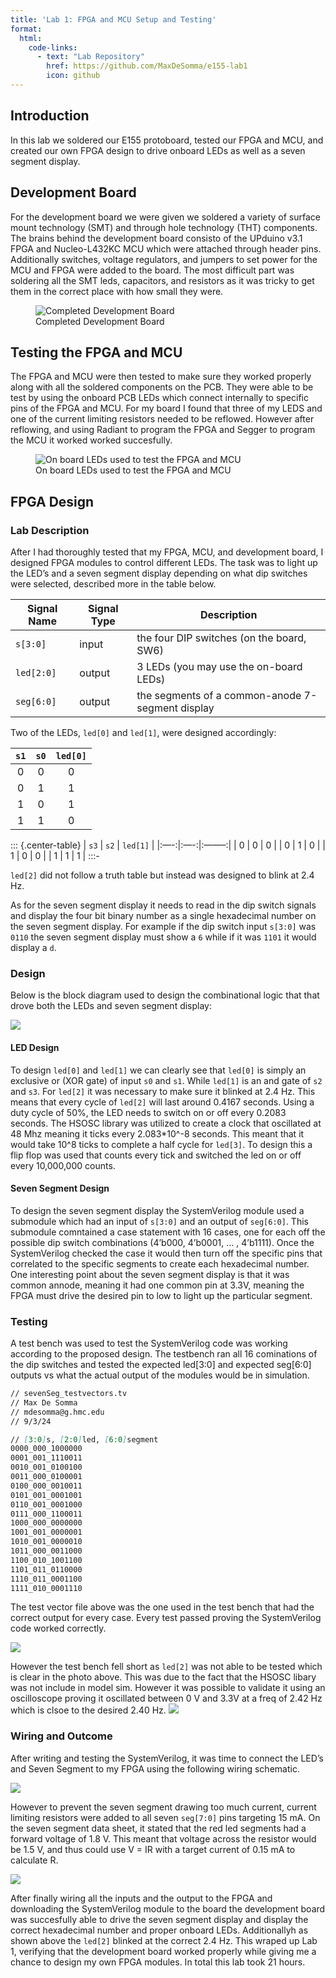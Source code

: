 ```yaml
---
title: 'Lab 1: FPGA and MCU Setup and Testing'
format:
  html:
    code-links:
      - text: "Lab Repository"
        href: https://github.com/MaxDeSomma/e155-lab1
        icon: github
---
```


## Introduction
In this lab we soldered our E155 protoboard, tested our FPGA and MCU, and  created our own FPGA design to drive onboard LEDs as well as a seven segment display.

## Development Board
For the development board we were given we soldered a variety of surface mount technology (SMT) and through hole technology (THT) components. The brains behind the development board consisto of the UPduino v3.1 FPGA and Nucleo-L432KC MCU which were attached through header pins. Additionally switches, voltage regulators, and jumpers to set power for the MCU and FPGA were added to the board. The most difficult part was soldering all the SMT leds, capacitors, and resistors as it was tricky to get them in the correct place with how small they were.

![Completed Development Board](images/protoboard.png)

## Testing the FPGA and MCU
The FPGA and MCU were then tested to make sure they worked properly along with all the soldered components on the PCB. They were able to be test by using the onboard PCB LEDs which connect internally to specific pins of the FPGA and MCU. For my board I found that three of my LEDS and one of the current limiting resistors needed to be reflowed. However after reflowing, and using Radiant to program the FPGA and Segger to program the MCU it worked worked succesfully.

![On board LEDs used to test the FPGA and MCU](images/onBoardLeds.png)

## FPGA Design
### Lab Description
After I had thoroughly tested that my FPGA, MCU, and development board, I designed FPGA modules to control different LEDs. The task was to light up the LED's and a seven segment display depending on what dip switches were selected, described more in the table below. 

| Signal  Name | Signal Type | Description |
|--------------|-------------|-------------|
| `s[3:0]`  | input| the four DIP switches (on the board, SW6) |
| `led[2:0]`| output| 3 LEDs (you may use the on-board LEDs) |
| `seg[6:0]`| output| the segments of a common-anode 7-segment display |

Two of the LEDs, `led[0]` and `led[1]`, were designed accordingly:

::: {.center-table}
| `s1` | `s0` | `led[0]` |
|:----:|:----:|:--------:|
| 0  | 0  | 0    |
| 0  | 1  | 1     |
| 1  | 0  | 1     |
| 1  | 1  | 0    |
:::

::: {.center-table}
| `s3` | `s2` | `led[1]` |
|:----:|:----:|:--------:|
| 0    | 0    | 0      |
| 0    | 1    | 0      |
| 1    | 0    | 0      |
| 1    | 1    | 1       |
:::-

`led[2]` did not follow a truth table but instead was designed to blink at 2.4 Hz. 

As for the seven segment display it needs to read in the dip switch signals and display the four bit binary number as a single hexadecimal number on the seven segment display. For example if the dip switch input `s[3:0]` was `0110` the seven segment display must show a `6` while if it was `1101` it would display a `d`.

### Design
Below is the block diagram used to design the combinational logic that that drove both the LEDs and seven segment display:

![](images/lab1BlockDiagram.png)

#### LED Design

To design `led[0]` and `led[1]` we can clearly see that `led[0]` is simply an exclusive or (XOR gate) of input `s0` and `s1`. While `led[1]` is an and gate of `s2` and `s3`. For `led[2]` it was necessary to make sure it blinked at 2.4 Hz. This means that every cycle of `led[2]` will last around 0.4167 seconds. Using a duty cycle of 50%, the LED needs to switch on or off every 0.2083 seconds. The HSOSC library was utilized to create a clock that oscillated at 48 Mhz meaning it ticks every 2.083*10^-8 seconds. This meant that it would take 10^8 ticks to complete a half cycle for `led[3]`. To design this a flip flop was used that counts every tick and switched the led on or off every 10,000,000 counts.

#### Seven Segment Design
To design the seven segment display the SystemVerilog module used a submodule which had an input of `s[3:0]` and an output of `seg[6:0]`. This submodule comntained a case statement with 16 cases, one for each off the possible dip switch combinations (4'b000, 4'b0001, ... , 4'b1111). Once the SystemVerilog checked the case it would then turn off the specific pins that correlated to the specific segments to create each hexadecimal number. One interesting point about the seven segment display is that it was common annode, meaning it had one common pin at 3.3V, meaning the FPGA must drive the desired pin to low to light up the particular segment.

### Testing
A test bench was used to test the SystemVerilog code was working according to the proposed design. The testbench ran all 16 cominations of the dip switches and tested the expected led[3:0] and expected seg[6:0] outputs vs what the actual output of the modules would be in simulation. 

```markdown
// sevenSeg_testvectors.tv
// Max De Somma
// mdesomma@g.hmc.edu
// 9/3/24

// [3:0]s, [2:0]led, [6:0]segment
0000_000_1000000
0001_001_1110011
0010_001_0100100
0011_000_0100001
0100_000_0010011
0101_001_0001001
0110_001_0001000
0111_000_1100011
1000_000_0000000
1001_001_0000001
1010_001_0000010
1011_000_0011000
1100_010_1001100
1101_011_0110000
1110_011_0001100
1111_010_0001110
```

The test vector file above was the one used in the test bench that had the correct output for every case. Every test passed proving the SystemVerilog code worked correctly. 

![](images/testBench.png)

However the test bench fell short as `led[2]` was not able to be tested which is clear in the photo above. This was due to the fact that the HSOSC libary was not include in model sim. However it was possible to validate it using an oscilloscope proving it oscillated between 0 V and 3.3V at a freq of 2.42 Hz which is clsoe to the desired 2.40 Hz. 
![](images/2.4HzLED.png)

### Wiring and Outcome
After writing and testing the SystemVerilog, it was time to connect the LED's and Seven Segment to my FPGA using the following wiring schematic.

![](images/pinLayout.png)

However to prevent the seven segment drawing too much current, current limiting resistors were added to all seven `seg[7:0]` pins targeting 15 mA. On the seven segment data sheet, it stated that the red led segments had a forward voltage of 1.8 V. This meant that voltage across the resistor would be 1.5 V, and thus could use V = IR with a target current of 0.15 mA to calculate R.

![](images/currentLimitingResistor.png)

 After finally wiring all the inputs and the output to the FPGA and downloading the SystemVerilog module to the board the development board was succesfully able to drive the seven segment display and display the correct hexadecimal number and proper onboard LEDs. Additionallyh as shown above the `led[2]` blinked at the correct 2.4 Hz. This wraped up Lab 1, verifying that the development board worked properly while giving me a chance to design my own FPGA modules. In total this lab took 21 hours. 